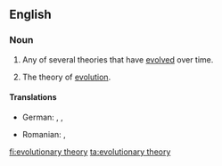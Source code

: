 ==English==
{{wikipedia}}

===Noun===
{{en-noun|head=[[evolutionary]] [[theory]]|evolutionary theories}}

# {{rfd-sense}} Any of several theories that have [[evolved]] over time.
# The theory of [[evolution]].

====Translations====
{{trans-top|theory of evolution}}
* German: {{t+|de|Evolutionstheorie|f}}, {{t+|de|Deszendenztheorie|f}}, {{t+|de|Abstammungstheorie|f}}
{{trans-mid}}
* Romanian: {{t|ro|teorie evoluționară|f}}, {{t|ro|teorie evoluțională|f}}
{{trans-bottom}}
[[fi:evolutionary theory]]
[[ta:evolutionary theory]]